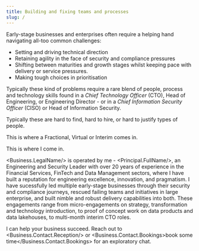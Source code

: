 ```yaml
---
title: Building and fixing teams and processes
slug: /
---
```


Early-stage businesses and enterprises often require a helping hand navigating all-too common challenges: 

- Setting and driving technical direction
- Retaining agility in the face of security and compliance pressures
- Shifting between maturities and growth stages whilst keeping pace with delivery or service pressures. 
- Making tough choices in prioritisation

Typically these kind of problems require a rare blend of people, process and technology skills found in a <dfn id="cto">Chief Technology Officer</dfn> (<abbr>CTO</abbr>), Head of Engineering, or Engineering Director - or in a <dfn id="ciso">Chief Information Security Officer</dfn> (<abbr>CISO</abbr>) or Head of Information Security.

Typically these are hard to find, hard to hire, or hard to justify types of people.

This is where a Fractional, Virtual or Interim comes in.

This is where I come in.

<Business.LegalName/> is operated by me - <Principal.FullName/>, an Engineering and Security Leader with over 20 years of experience in the Financial Services, FinTech and Data Management sectors, where I have built a reputation for engineering excellence, innovation, and pragmatism. I have sucessfully led multiple early-stage businesses through their security and compliance journeys, rescued failing teams and initiatives in large enterprise, and built nimble and robust delivery capabilities into both. These engagements range from micro-engagements on strategy, transformation and technology introduction, to proof of concept work on data products and data lakehouses, to multi-month interim CTO roles.

I can help your business succeed. Reach out to <Business.Contact.Reception/> or <Business.Contact.Bookings>book some time</Business.Contact.Bookings> for an exploratory chat.